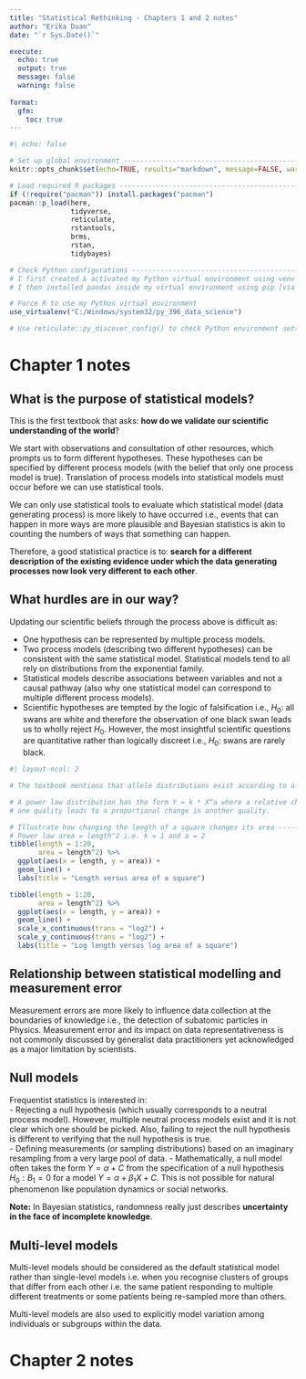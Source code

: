 ```yaml
---
title: "Statistical Rethinking - Chapters 1 and 2 notes"
author: "Erika Duan"
date: "`r Sys.Date()`"

execute:
  echo: true
  output: true 
  message: false 
  warning: false 
  
format:
  gfm:
    toc: true
---
```


```r
#| echo: false 

# Set up global environment ----------------------------------------------------
knitr::opts_chunk$set(echo=TRUE, results="markdown", message=FALSE, warning=FALSE)  

# Load required R packages -----------------------------------------------------
if (!require("pacman")) install.packages("pacman")
pacman::p_load(here,
               tidyverse,
               reticulate,
               rstantools, 
               brms,
               rstan,
               tidybayes) 

# Check Python configurations --------------------------------------------------
# I first created & activated my Python virtual environment using venv [via terminal]
# I then installed pandas inside my virtual environment using pip [via terminal]      

# Force R to use my Python virtual environment
use_virtualenv("C:/Windows/system32/py_396_data_science")

# Use reticulate::py_discover_config() to check Python environment settings 
```


# Chapter 1 notes    

## What is the purpose of statistical models?  

This is the first textbook that asks: **how do we validate our scientific understanding of the world**?   

We start with observations and consultation of other resources, which prompts us to form different hypotheses. These hypotheses can be specified by different process models (with the belief that only one process model is true). Translation of process models into statistical models must occur before we can use statistical tools.   

We can only use statistical tools to evaluate which statistical model (data generating process) is more likely to have occurred i.e., events that can happen in more ways are more plausible and Bayesian statistics is akin to counting the numbers of ways that something can happen.     

Therefore, a good statistical practice is to: **search for a different description of the existing evidence under which the data generating processes now look very different to each other**.     

## What hurdles are in our way?  

Updating our scientific beliefs through the process above is difficult as:  

  - One hypothesis can be represented by multiple process models. 
  - Two process models (describing two different hypotheses) can be consistent with the same statistical model. Statistical models tend to all rely on distributions from the exponential family.   
  - Statistical models describe associations between variables and not a causal pathway (also why one statistical model can correspond to multiple different process models).
  - Scientific hypotheses are tempted by the logic of falsification i.e., $H_0:$ all swans are white and therefore the observation of one black swan leads us to wholly reject $H_0$. However, the most insightful scientific questions are quantitative rather than logically discreet i.e., $H_0:$ swans are rarely black.     
  
```r
#| layout-ncol: 2  

# The textbook mentions that allele distributions exist according to a power law

# A power law distribution has the form Y = k * X^a where a relative change in 
# one quality leads to a proportional change in another quality.  

# Illustrate how changing the length of a square changes its area --------------
# Power law area = length^2 i.e. k = 1 and a = 2  
tibble(length = 1:20, 
       area = length^2) %>%
  ggplot(aes(x = length, y = area)) +
  geom_line() +
  labs(title = "Length versus area of a square")

tibble(length = 1:20, 
       area = length^2) %>%
  ggplot(aes(x = length, y = area)) +
  geom_line() +
  scale_x_continuous(trans = "log2") +
  scale_y_continuous(trans = "log2") + 
  labs(title = "Log length versus log area of a square")
```

## Relationship between statistical modelling and measurement error   

Measurement errors are more likely to influence data collection at the boundaries of knowledge i.e., the detection of subatomic particles in Physics. Measurement error and its impact on data representativeness is not commonly discussed by generalist data practitioners yet acknowledged as a major limitation by scientists.    

## Null models    

Frequentist statistics is interested in:  
  - Rejecting a null hypothesis (which usually corresponds to a neutral process model). However, multiple neutral process models exist and it is not clear which one should be picked. Also, failing to reject the null hypothesis is different to verifying that the null hypothesis is true.  
  - Defining measurements (or sampling distributions) based on an imaginary resampling from a very large pool of data. 
  - Mathematically, a null model often takes the form $Y= \alpha + C$ from the specification of a null hypothesis $H_0: B_1 = 0$ for a model $Y= \alpha + \beta_1X + C$. This is not possible for natural phenomenon like population dynamics or social networks.     
  
**Note:** In Bayesian statistics, randomness really just describes **uncertainty in the face of incomplete knowledge**.    

## Multi-level models    

Multi-level models should be considered as the default statistical model rather than single-level models i.e. when you recognise clusters of groups that differ from each other i.e. the same patient responding to multiple different treatments or some patients being re-sampled more than others.     

Multi-level models are also used to explicitly model variation among individuals or subgroups within the data.  


# Chapter 2 notes   
